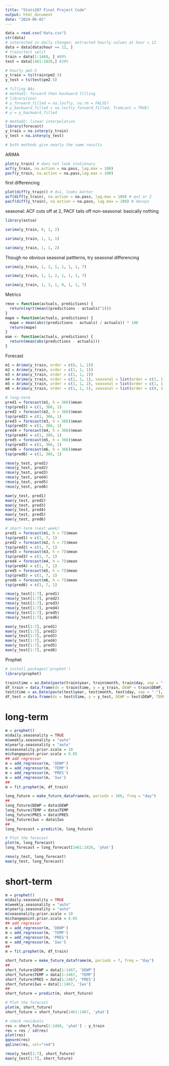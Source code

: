 ```yaml
---
title: "Stats207 Final Project Code"
output: html_document
date: "2024-06-02"
---
```


```r
data = read.csv("data.csv")
str(data)
# interested in daily changes: extracted hourly values at hour = 12
data = data[data$hour == 12, ]
# train/test split 
train = data[1:1460, ] #80%
test = data[1461:1826,] #20%
```

```r
# hourly pm2.5
y_train = ts(train$pm2.5) 
y_test = ts(test$pm2.5) 

# filling NAs 
# method1: forward then backward filling
# library(zoo)
# y_forward_filled = na.locf(y, na.rm = FALSE)
# y_backward_filled = na.locf(y_forward_filled, fromLast = TRUE)
# y = y_backward_filled

# method2: linear interpolation
library(forecast)
y_train = na.interp(y_train)
y_test = na.interp(y_test)

# both methods give nearly the same results
```

ARIMA
```r
plot(y_train) # does not look stationary
acf(y_train, na.action = na.pass, lag.max = 100)
pacf(y_train, na.action = na.pass,lag.max = 100)
```

first differencing
```r
plot(diff(y_train)) # d=1, looks better 
acf(diff(y_train), na.action = na.pass, lag.max = 100) # q=1 or 2
pacf(diff(y_train), na.action = na.pass, lag.max = 100) # decays
```
seasonal: ACF cuts off at 2, PACF tails off
non-seasonal: basically nothing 

```r
library(astsa)
```

```r
sarima(y_train, 0, 1, 2)
```

```r
sarima(y_train, 1, 1, 1)
```

```r
sarima(y_train, 1, 1, 2)
```
Though no obvious seasonal pattterns, try seasonal differencing
```r
sarima(y_train, 1, 1, 1, 1, 1, 1, 7)
```

```r
sarima(y_train, 1, 1, 2, 1, 1, 1, 7)
```

```r
sarima(y_train, 1, 1, 1, 0, 1, 1, 7)
```
Metrics
```r
rmse = function(actuals, predictions) {
  return(sqrt(mean((predictions - actuals)^2)))
}
mape = function(actuals, predictions) {
  mape = mean(abs((predictions - actuals) / actuals)) * 100
  return(mape)
}
mae <- function(actuals, predictions) {
  return(mean(abs(predictions - actuals)))
}
```

Forecast
```r
m1 = Arima(y_train, order = c(0, 1, 2))
m2 = Arima(y_train, order = c(1, 1, 1))
m3 = Arima(y_train, order = c(1, 1, 2))
m4 = Arima(y_train, order = c(1, 1, 1), seasonal = list(order = c(1, 1, 1), period = 7))
m5 = Arima(y_train, order = c(1, 1, 2), seasonal = list(order = c(1, 1, 1), period = 7))
m6 = Arima(y_train, order = c(1, 1, 1), seasonal = list(order = c(0, 1, 1), period = 7))

# long-term
pred1 = forecast(m1, h = 366)$mean
tsp(pred1) = c(1, 366, 1)
pred2 = forecast(m2, h = 366)$mean
tsp(pred2) = c(1, 366, 1)
pred3 = forecast(m3, h = 366)$mean
tsp(pred3) = c(1, 366, 1)
pred4 = forecast(m4, h = 366)$mean
tsp(pred4) = c(1, 366, 1)
pred5 = forecast(m5, h = 366)$mean
tsp(pred5) = c(1, 366, 1)
pred6 = forecast(m6, h = 366)$mean
tsp(pred6) = c(1, 366, 1)

rmse(y_test, pred1)
rmse(y_test, pred2)
rmse(y_test, pred3)
rmse(y_test, pred4)
rmse(y_test, pred5)
rmse(y_test, pred6)

mae(y_test, pred1)
mae(y_test, pred2)
mae(y_test, pred3)
mae(y_test, pred4)
mae(y_test, pred5)
mae(y_test, pred6)
```

```r
# short-term (next week)
pred1 = forecast(m1, h = 7)$mean
tsp(pred1) = c(1, 7, 1)
pred2 = forecast(m2, h = 7)$mean
tsp(pred2) = c(1, 7, 1)
pred3 = forecast(m3, h = 7)$mean
tsp(pred3) = c(1, 7, 1)
pred4 = forecast(m4, h = 7)$mean
tsp(pred4) = c(1, 7, 1)
pred5 = forecast(m5, h = 7)$mean
tsp(pred5) = c(1, 7, 1)
pred6 = forecast(m6, h = 7)$mean
tsp(pred6) = c(1, 7, 1)

rmse(y_test[1:7], pred1)
rmse(y_test[1:7], pred2)
rmse(y_test[1:7], pred3)
rmse(y_test[1:7], pred4)
rmse(y_test[1:7], pred5)
rmse(y_test[1:7], pred6)

mae(y_test[1:7], pred1)
mae(y_test[1:7], pred2)
mae(y_test[1:7], pred3)
mae(y_test[1:7], pred4)
mae(y_test[1:7], pred5)
mae(y_test[1:7], pred6)
```

Prophet
```r
# install.packages('prophet')
library(prophet)
```

```r
train$time = as.Date(paste(train$year, train$month, train$day, sep = "-"), "%Y-%m-%d")
df_train = data.frame(ds = train$time, y = y_train, DEWP = train$DEWP, TEMP = train$TEMP, PRES = train$PRES, Iws = train$Iws)
test$time = as.Date(paste(test$year, test$month, test$day, sep = "-"), "%Y-%m-%d")
df_test = data.frame(ds = test$time, y = y_test, DEWP = test$DEWP, TEMP = test$TEMP, PRES = test$PRES, Iws = test$Iws)
```


# long-term
```r
m = prophet()
m$daily.seasonality = TRUE
m$weekly.seasonality = "auto"
m$yearly.seasonality = "auto"
m$seasonality.prior.scale = 10
m$changepoint.prior.scale = 0.05
## add regressor
m = add_regressor(m, 'DEWP') 
m = add_regressor(m, 'TEMP') 
m = add_regressor(m, 'PRES') 
m = add_regressor(m, 'Iws') 
##
m = fit.prophet(m, df_train)

long_future = make_future_dataframe(m, periods = 366, freq = "day")
##
long_future$DEWP = data$DEWP
long_future$TEMP = data$TEMP
long_future$PRES = data$PRES
long_future$Iws = data$Iws
##
long_forecast = predict(m, long_future)

# Plot the forecast
plot(m, long_forecast)
long_forecast = long_forecast[1461:1826, 'yhat']
```

```r
rmse(y_test, long_forecast)
mae(y_test, long_forecast)
```

# short-term
```r
m = prophet()
m$daily.seasonality = TRUE
m$weekly.seasonality = "auto"
m$yearly.seasonality = "auto"
m$seasonality.prior.scale = 10
m$changepoint.prior.scale = 0.05
## add regressor
m = add_regressor(m, 'DEWP')
m = add_regressor(m, 'TEMP') 
m = add_regressor(m, 'PRES') 
m = add_regressor(m, 'Iws') 
##
m = fit.prophet(m, df_train)

short_future = make_future_dataframe(m, periods = 7, freq = "day")
##
short_future$DEWP = data[1:1467, 'DEWP']
short_future$TEMP = data[1:1467, 'TEMP']
short_future$PRES = data[1:1467, 'PRES']
short_future$Iws = data[1:1467, 'Iws']
##
short_future = predict(m, short_future)

# Plot the forecast
plot(m, short_future)
short_future = short_future[1461:1467, 'yhat']
```

```r
# check residuals
res = short_future[1:1460, 'yhat'] - y_train
res = res / sd(res)
plot(res)
qqnorm(res)
qqline(res, col="red") 
```

```r
rmse(y_test[1:7], short_future)
mae(y_test[1:7], short_future)
```

